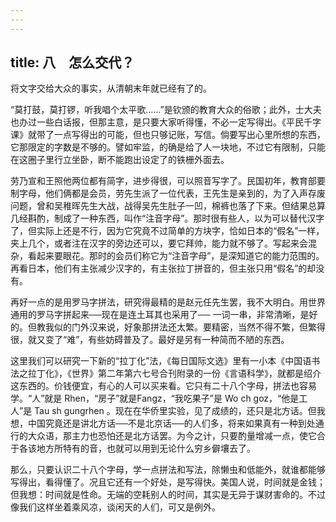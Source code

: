 ```yaml
---
---
---
```

title: 八　怎么交代？
---





将文字交给大众的事实，从清朝末年就已经有了的。

“莫打鼓，莫打锣，听我唱个太平歌……”是钦颁的教育大众的俗歌；此外，士大夫也办过一些白话报，但那主意，是只要大家听得懂，不必一定写得出。《平民千字课》就带了一点写得出的可能，但也只够记账，写信。倘要写出心里所想的东西，它那限定的字数是不够的。譬如牢监，的确是给了人一块地，不过它有限制，只能在这圈子里行立坐卧，断不能跑出设定了的铁栅外面去。

劳乃宣和王照他两位都有简字，进步得很，可以照音写字了。民国初年，教育部要制字母，他们俩都是会员，劳先生派了一位代表，王先生是亲到的，为了入声存废问题，曾和吴稚晖先生大战，战得吴先生肚子一凹，棉裤也落了下来。但结果总算几经斟酌，制成了一种东西，叫作“注音字母”。那时很有些人，以为可以替代汉字了，但实际上还是不行，因为它究竟不过简单的方块字，恰如日本的“假名”一样，夹上几个，或者注在汉字的旁边还可以，要它拜帅，能力就不够了。写起来会混杂，看起来要眼花。那时的会员们称它为“注音字母”，是深知道它的能力范围的。再看日本，他们有主张减少汉字的，有主张拉丁拼音的，但主张只用“假名”的却没有。

再好一点的是用罗马字拼法，研究得最精的是赵元任先生罢，我不大明白。用世界通用的罗马字拼起来──现在是连土耳其也采用了── 一词一串，非常清晰，是好的。但教我似的门外汉来说，好象那拼法还太繁。要精密，当然不得不繁，但繁得很，就又变了“难”，有些妨碍普及了。最好是另有一种简而不陋的东西。

这里我们可以研究一下新的“拉丁化”法，《每日国际文选》里有一小本《中国语书法之拉丁化》，《世界》第二年第六七号合刊附录的一份《言语科学》，就都是绍介这东西的。价钱便宜，有心的人可以买来看。它只有二十八个字母，拼法也容易学。“人”就是 Rhen，“房子”就是Fangz，“我吃果子”是 Wo ch goz，“他是工人”是 Tau sh gungrhen 。现在在华侨里实验，见了成绩的，还只是北方话。但我想，中国究竟还是讲北方话──不是北京话──的人们多，将来如果真有一种到处通行的大众语，那主力也恐怕还是北方话罢。为今之计，只要酌量增减一点，使它合于各该地方所特有的音，也就可以用到无论什么穷乡僻壤去了。

那么，只要认识二十八个字母，学一点拼法和写法，除懒虫和低能外，就谁都能够写得出，看得懂了。况且它还有一个好处，是写得快。美国人说，时间就是金钱；但我想：时间就是性命。无端的空耗别人的时间，其实是无异于谋财害命的。不过像我们这样坐着乘风凉，谈闲天的人们，可又是例外。